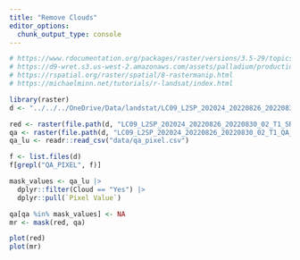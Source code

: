 ```yaml
---
title: "Remove Clouds"
editor_options: 
  chunk_output_type: console
---
```




```r
# https://www.rdocumentation.org/packages/raster/versions/3.5-29/topics/mask
# https://d9-wret.s3.us-west-2.amazonaws.com/assets/palladium/production/s3fs-public/media/files/LSDS-1619_Landsat-8-9-C2-L2-ScienceProductGuide-v4.pdf
# https://rspatial.org/raster/spatial/8-rastermanip.html
# https://michaelminn.net/tutorials/r-landsat/index.html

library(raster)
d <- "../../../OneDrive/Data/landstat/LC09_L2SP_202024_20220826_20220830_02_T1/"

red <- raster(file.path(d, "LC09_L2SP_202024_20220826_20220830_02_T1_SR_B4.TIF"))
qa <- raster(file.path(d, "LC09_L2SP_202024_20220826_20220830_02_T1_QA_PIXEL.TIF"))
qa_lu <- readr::read_csv("data/qa_pixel.csv")

```

```r
f <- list.files(d)
f[grepl("QA_PIXEL", f)]
```


```r
mask_values <- qa_lu |>
  dplyr::filter(Cloud == "Yes") |>
  dplyr::pull(`Pixel Value`)

qa[qa %in% mask_values] <- NA
mr <- mask(red, qa)

```

```r
plot(red)
plot(mr)
```